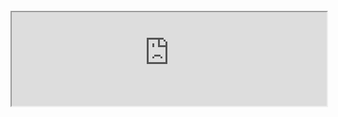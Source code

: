 <br />
<iframe
  src="https://playground-47d69.ondigitalocean.app?embed=true&embed_options=hide_loading_screen&embed_options=disable_scrolling&log="
  width="100%"
  style={{
    height: "1600px",
    filter: "brightness(0.96875)",
    borderRadius: "8px",
  }}
  id="playgroundA"
  onLoad={(event) => {
    let srcUpdated = false;

    if (window.visiblePlayground === "B") {
      setTimeout(() => {
        document.getElementById("playgroundA").style.opacity = "0";
        document.getElementById("playgroundA").style.pointerEvents = "none";
        document.getElementById("playgroundB").style.opacity = "1";
        document.getElementById("playgroundB").style.pointerEvents = "initial";
      }, 1000);
    } else {
      setTimeout(() => {
        document.getElementById("playgroundB").style.opacity = "0";
        document.getElementById("playgroundB").style.pointerEvents = "none";
        document.getElementById("playgroundA").style.opacity = "1";
        document.getElementById("playgroundA").style.pointerEvents = "initial";
      }, 1000);

      window.addEventListener("message", (_event) => {
        if (
          typeof _event.data === "string" &&
          _event.data.indexOf("nxtl_") === 0 &&
          !srcUpdated
        ) {
          const curr = document.getElementById("playgroundA"),
            next = document.getElementById("playgroundB");

          const currentSrc = new URL(curr.src);
          const nextSrc = new URL(next.src);
          nextSrc.searchParams.set(
            "log",
            `${currentSrc.searchParams.get("log")}\n${
              _event.data.split("nxtl_")[1]
            }`
          );
          window.visiblePlayground = "B";
          next.src = nextSrc.toString();
          srcUpdated = true;
        }
      });
    }

}}
/>

<iframe
  src="https://playground-47d69.ondigitalocean.app?embed=true&embed_options=hide_loading_screen&embed_options=disable_scrolling&log="
  width="100%"
  style={{
    height: "1600px",
    marginTop: "-1600px",
    filter: "brightness(0.96875)",
    borderRadius: "8px",
  }}
  id="playgroundB"
  onLoad={(event) => {
    let srcUpdated = false;

    if (window.visiblePlayground === undefined || window.visiblePlayground === "A") {
      setTimeout(() => {
        document.getElementById("playgroundB").style.opacity = "0";
        document.getElementById("playgroundB").style.pointerEvents = "none";
        document.getElementById("playgroundA").style.opacity = "1";
        document.getElementById("playgroundA").style.pointerEvents = "initial";
      }, 1000);
    } else {
      setTimeout(() => {
        document.getElementById("playgroundA").style.opacity = "0";
        document.getElementById("playgroundA").style.pointerEvents = "none";
        document.getElementById("playgroundB").style.opacity = "1";
        document.getElementById("playgroundB").style.pointerEvents = "initial";
      }, 1000);

      window.addEventListener("message", (_event) => {
        if (
          typeof _event.data === "string" &&
          _event.data.indexOf("nxtl_") === 0 &&
          !srcUpdated
        ) {
          const curr = document.getElementById("playgroundB"),
            next = document.getElementById("playgroundA");

          const currentSrc = new URL(curr.src);
          const nextSrc = new URL(next.src);
          nextSrc.searchParams.set(
            "log",
            `${currentSrc.searchParams.get("log")}\n${
              _event.data.split("nxtl_")[1]
            }`
          );
          window.visiblePlayground = "A";
          next.src = nextSrc.toString();
          srcUpdated = true;
        }
      });
    }

}}
/>
